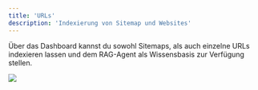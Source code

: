 ```yaml
---
title: 'URLs'
description: 'Indexierung von Sitemap und Websites'
---
```


Über das Dashboard kannst du sowohl Sitemaps, als auch einzelne URLs indexieren lassen und dem RAG-Agent als Wissensbasis zur Verfügung stellen.
<Frame>
  <img src="/images/dashboard-urls.jpg" />
</Frame>

